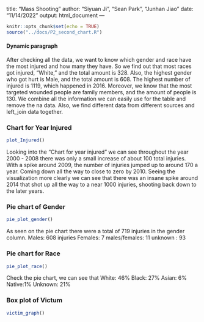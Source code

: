 
title: "Mass Shooting"
author: "Siyuan Ji", "Sean Park", "Junhan Jiao"
date: "11/14/2022"
output: html_document
---

```r
knitr::opts_chunk$set(echo = TRUE)
source("../docs/P2_second_chart.R")
```


#### Dynamic paragraph
After checking all the data, we want to know which gender and race have the most injured and how many they have. So we find out that most races got injured, "White," and the total amount is 328. Also, the highest gender who got hurt is Male, and the total amount is 608. The highest number of injured is 1119, which happened in 2016. Moreover, we know that the most targeted wounded people are family members, and the amount of people is 130. We combine all the information we can easily use for the table and remove the na data. Also, we find different data from different sources and left_join data together.

### Chart for Year Injured
```r
plot_Injured()
```

Looking into the “Chart for year injured” we can see throughout the year 2000 - 2008 there was only a small increase of about 100 total injuries. With a spike around 2009, the number of injuries jumped up to around 170 a year. Coming down all the way to close to zero by 2010. Seeing the visualization more clearly we can see that there was an insane spike around 2014 that shot up all the way to a near 1000 injuries, shooting back down to the later years. 


### Pie chart of Gender
```r
pie_plot_gender()
```

As seen on the pie chart there were a total of 719 injuries in the gender column. 
Males: 608 injuries 
Females: 7
males/females: 11
unknown : 93

### Pie chart for Race
```r
pie_plot_race()
```

Check the pie chart, we can see that
White: 46%
Black: 27%
Asian: 6%
Native:1%
Unknown: 21%

### Box plot of Victum
```r
victim_graph()
```

